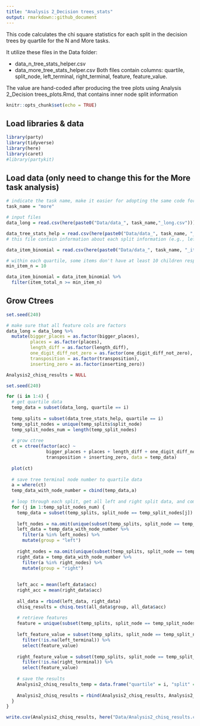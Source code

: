 ```yaml
---
title: "Analysis 2_Decision trees_stats"
output: rmarkdown::github_document
---
```


This code calculates the chi square statistics for each split in the decision trees by quartile for the N and More tasks.  

It utilize these files in the Data folder:

* data_n_tree_stats_helper.csv
* data_more_tree_stats_helper.csv
Both files contain columns: quartile, split_node, left_terminal, right_terminal, feature, feature_value.

The value are hand-coded after producing the tree plots using Analysis 2_Decision trees_plots.Rmd, that contains inner node split information

```r
knitr::opts_chunk$set(echo = TRUE)
```
## Load libraries & data
```r
library(party)
library(tidyverse)
library(here)
library(caret)
#library(partykit) 
```
## Load data (only need to change this for the More task analysis)
```r
# indicate the task name, make it easier for adopting the same code for both the N and M tasks
task_name = "more"

# input files
data_long = read.csv(here(paste0("Data/data_", task_name,"_long.csv")))

data_tree_stats_help = read.csv(here(paste0("Data/data_", task_name, "_tree_stats_helper.csv")))
# this file contain information about each split information (e.g., left/right terminal nodes, the splitting features, left/right feature_value)

data_item_binomial = read.csv(here(paste0("Data/data_", task_name, "_item_binomial.csv")))

# within each quartile, some items don't have at least 10 children responses. exclude them from the item level accuracy graph, but not the overall analysis???
min_item_n = 10

data_item_binomial = data_item_binomial %>% 
  filter(item_total_n >= min_item_n) 
```

## Grow Ctrees
```r
set.seed(240)

# make sure that all feature cols are factors
data_long = data_long %>%
  mutate(bigger_places = as.factor(bigger_places),
         places = as.factor(places),
         length_diff = as.factor(length_diff),
         one_digit_diff_not_zero = as.factor(one_digit_diff_not_zero),
         transposition = as.factor(transposition),
         inserting_zero = as.factor(inserting_zero))

Analysis2_chisq_results = NULL

set.seed(240)

for (i in 1:4) {
  # get quartile data
  temp_data = subset(data_long, quartile == i) 
  
  temp_splits = subset(data_tree_stats_help, quartile == i)
  temp_split_nodes = unique(temp_splits$split_node)
  temp_split_nodes_num = length(temp_split_nodes)
  
  # grow ctree
  ct = ctree(factor(acc) ~ 
               bigger_places + places + length_diff + one_digit_diff_not_zero +
               transposition + inserting_zero, data = temp_data)
  
  plot(ct)
  
  # save tree terminal node number to quartile data
  a = where(ct)
  temp_data_with_node_number = cbind(temp_data,a)
  
  # loop through each split, get all left and right split data, and computer the stats
  for (j in 1:temp_split_nodes_num) {
    temp_data = subset(temp_splits, split_node == temp_split_nodes[j])
    
    left_nodes = na.omit(unique(subset(temp_splits, split_node == temp_split_nodes[j])$left_terminal))
    left_data = temp_data_with_node_number %>%
      filter(a %in% left_nodes) %>%
      mutate(group = "left")
    
    right_nodes = na.omit(unique(subset(temp_splits, split_node == temp_split_nodes[j])$right_terminal))
    right_data = temp_data_with_node_number %>%
      filter(a %in% right_nodes) %>%
      mutate(group = "right")
    
   
    left_acc = mean(left_data$acc)
    right_acc = mean(right_data$acc)
    
    all_data = rbind(left_data, right_data)
    chisq_results = chisq.test(all_data$group, all_data$acc)
    
    # retrieve features
    feature = unique(subset(temp_splits, split_node == temp_split_nodes[j])$feature)
    
    left_feature_value = subset(temp_splits, split_node == temp_split_nodes[j]) %>%
      filter(!is.na(left_terminal)) %>%
      select(feature_value)
    
    right_feature_value = subset(temp_splits, split_node == temp_split_nodes[j]) %>%
      filter(!is.na(right_terminal)) %>%
      select(feature_value)
    
    # save the results
    Analysis2_chisq_results_temp = data.frame("quartile" = i, "split" = temp_split_nodes[j], "left_acc" = left_acc, "right_acc" = right_acc,"chisq_value" = chisq_results$statistic, "chisq_df" = chisq_results$parameter, "chisq_p" = chisq_results$p.value, "feature" = feature, "left_feature_value" = unique(left_feature_value$feature_value), "right_feature_value" = unique(right_feature_value$feature_value))
    
    Analysis2_chisq_results = rbind(Analysis2_chisq_results, Analysis2_chisq_results_temp)
  }
}

write.csv(Analysis2_chisq_results, here("Data/Analysis2_chisq_results.csv"), row.names = FALSE)
```
